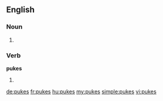{{also|puķes|puķēs}}
==English==

===Noun===
{{head|en}}

# {{plural of|puke}}

===Verb===
'''pukes'''

# {{en-third-person singular of|puke}}

[[de:pukes]]
[[fr:pukes]]
[[hu:pukes]]
[[my:pukes]]
[[simple:pukes]]
[[vi:pukes]]